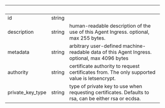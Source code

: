 | &nbsp; | &nbsp; | &nbsp; |
|---|---|---|
| id | string |  |
| description | string | human-readable description of the use of this Agent Ingress. optional, max 255 bytes. |
| metadata | string | arbitrary user-defined machine-readable data of this Agent Ingress. optional, max 4096 bytes |
| authority | string | certificate authority to request certificates from. The only supported value is letsencrypt. |
| private_key_type | string | type of private key to use when requesting certificates. Defaults to rsa, can be either rsa or ecdsa. |
